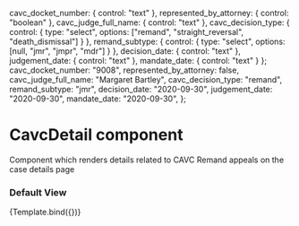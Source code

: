 

  cavc_docket_number: { control: "text" },
  represented_by_attorney: { control: "boolean" },
  cavc_judge_full_name: { control: "text" },
  cavc_decision_type: { control: { type: "select", options:  ["remand", "straight_reversal", "death_dismissal"] } },
  remand_subtype: { control: { type: "select", options: [null, "jmr", "jmpr", "mdr"] } },
  decision_date: { control: "text" },
  judgement_date: { control: "text" },
  mandate_date: { control: "text" }
};
  cavc_docket_number: "9008",
  represented_by_attorney: false,
  cavc_judge_full_name: "Margaret Bartley",
  cavc_decision_type: "remand",
  remand_subtype: "jmr",
  decision_date: "2020-09-30",
  judgement_date: "2020-09-30",
  mandate_date: "2020-09-30",
};

<Meta title="Queue/Components/CavcDetail" component={CavcDetail} argTypes={argTypes} args={args} />

# CavcDetail component

Component which renders details related to CAVC Remand appeals on the case details page

### Default View


<Preview>
  <Story name="Default">
    {Template.bind({})}
  </Story>
</Preview>
